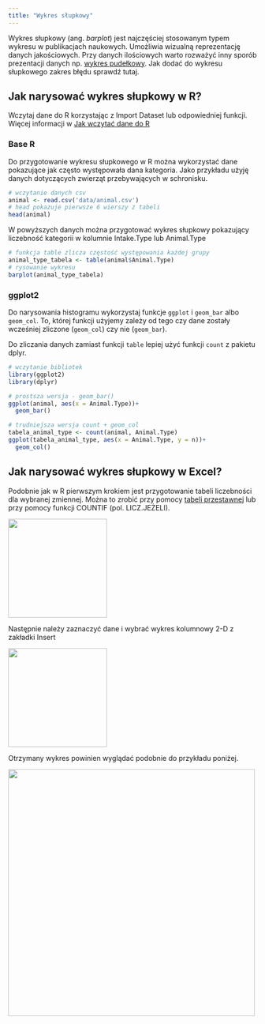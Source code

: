 ```yaml
---
title: "Wykres słupkowy"
---
```


Wykres słupkowy (ang. *barplot*) jest najczęściej stosowanym typem wykresu w publikacjach naukowych. Umożliwia wizualną reprezentację danych jakościowych. Przy danych ilościowych warto rozważyć inny sporób prezentacji danych np. [wykres pudełkowy](boxplot.qmd). Jak dodać do wykresu słupkowego zakres błędu sprawdź tutaj.

## Jak narysować wykres słupkowy w R?

Wczytaj dane do R korzystając z Import Dataset lub odpowiedniej funkcji. Więcej informacji w [Jak wczytać dane do R](wczytanie_danych.qmd)

### Base R

Do przygotowanie wykresu słupkowego w R można wykorzystać dane pokazujące jak często występowała dana kategoria. Jako przykładu użyję danych dotyczących zwierząt przebywających w schronisku.

```r
# wczytanie danych csv
animal <- read.csv('data/animal.csv')
# head pokazuje pierwsze 6 wierszy z tabeli
head(animal)
```
W powyższych danych można przygotować wykres słupkowy pokazujący liczebność kategorii w kolumnie Intake.Type lub Animal.Type

```r
# funkcja table zlicza częstość występowania każdej grupy
animal_type_tabela <- table(animal$Animal.Type)
# rysowanie wykresu
barplot(animal_type_tabela)
```

### ggplot2

Do narysowania histogramu wykorzystaj funkcje `ggplot` i `geom_bar` albo `geom_col`. To, której funkcji użyjemy zależy od tego czy dane zostały wcześniej zliczone (`geom_col`) czy nie (`geom_bar`).

Do zliczania danych zamiast funkcji `table` lepiej użyć funkcji `count` z pakietu dplyr.

```r
# wczytanie bibliotek
library(ggplot2)
library(dplyr)

# prostsza wersja - geom_bar()
ggplot(animal, aes(x = Animal.Type))+
  geom_bar()

# trudniejsza wersja count + geom_col
tabela_animal_type <- count(animal, Animal.Type)
ggplot(tabela_animal_type, aes(x = Animal.Type, y = n))+
  geom_col()
```

## Jak narysować wykres słupkowy w Excel?

Podobnie jak w R pierwszym krokiem jest przygotowanie tabeli liczebności dla wybranej zmiennej. Można to zrobić przy pomocy [tabeli przestawnej](wczytanie_danych.qmd#tabela-przestawna) lub przy pomocy funkcji COUNTIF (pol. LICZ.JEŻELI).

![](images/excel_screenshots/excel_column3.png){fig-align="center" width="200"}

Następnie należy zaznaczyć dane i wybrać wykres kolumnowy 2-D z zakładki Insert

![](images/excel_screenshots/excel_column1.png){fig-align="center" width="200"}

Otrzymany wykres powinien wyglądać podobnie do przykładu poniżej.

![](images/excel_screenshots/excel_column2.png){fig-align="center" width="500"}
